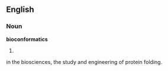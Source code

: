 ==English==

===Noun===
'''bioconformatics'''

# {{plural of|[[{{{1}}}]]}}
in the biosciences, the study and engineering of protein folding.